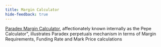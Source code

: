 ```yaml
---
title: Margin Calculator
hide-feedback: true
---
```

[Paradex Margin Calculator](https://docs.google.com/spreadsheets/d/1IpMmYL7DVxGm89aJr\_KfUy2j5cMdqibA0IsD2gGr6GY/edit#gid=596140446), affectionately known internally as the Pepe Calculator", illustrates Paradex perpetuals mechanism in terms of Margin Requirements, Funding Rate and Mark Price calculations

<img src="../../assets/image (56).png" alt=""/>
